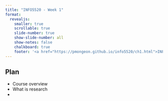 ```yaml
---
title: "INFO5520 - Week 1"
format: 
  revealjs:
    smaller: true
    scrollable: true
    slide-number: true
    show-slide-number: all
    show-notes: false
    chalkboard: true
    footer: '<a href="https://pmongeon.github.io/info5520/ch1.html">INFO 5520 - Research Methods - Chapter 1</a>'
---
```


## Plan

-   Course overview
-   What is research
-   
